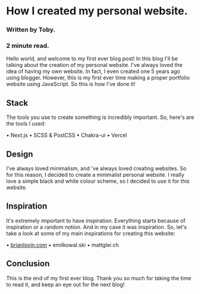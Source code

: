 
# How I created my personal website. 
### Written by Toby.
### 2 minute read.
Hello world, and welcome to my first ever blog post! In this blog I'll be talking about the creation of my personal website. I've always loved the idea of having my own website. In fact, I even created one 5 years ago using blogger. However, this is my first ever time making a proper portfolio website using JavaScript. So this is how I've done it!

## Stack
The tools you use to create something is incredibly important. So, here's are the tools I used:

• Next.js
• SCSS & PostCSS
• Chakra-ui
• Vercel

## Design
I've always loved minimalism, and 've always loved creating websites. So for this reason, I decided to create a minimalist personal website. I really love a simple black and white colour scheme, so I decided to use it for this website.

## Inspiration
It's extremely important to have inspiration. Everything starts because of inspiration or a random notion. And in my case it was inspiration. So, let's take a look at some of my main inspirations for creating this website: 

• <a href="https://brianlovin.com"> brianlovin.com</a>
• emilkowal.ski
• mattglei.ch

## Conclusion
This is the end of my first ever blog. Thank you so much for taking the time to read it, and keep an eye out for the next blog!